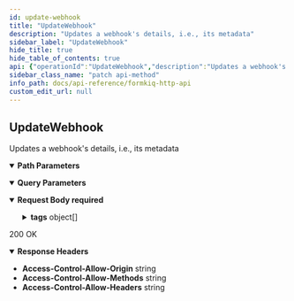 ```yaml
---
id: update-webhook
title: "UpdateWebhook"
description: "Updates a webhook's details, i.e., its metadata"
sidebar_label: "UpdateWebhook"
hide_title: true
hide_table_of_contents: true
api: {"operationId":"UpdateWebhook","description":"Updates a webhook's details, i.e., its metadata","tags":["Webhooks"],"parameters":[{"name":"webhookId","in":"path","required":true,"description":"Web Hook Param","schema":{"type":"string"}},{"name":"siteId","in":"query","description":"Site Identifier","required":false,"schema":{"type":"string"}}],"requestBody":{"required":true,"content":{"application/json":{"schema":{"required":["name"],"type":"object","properties":{"name":{"type":"string","description":"Name of webhook"},"ttl":{"type":"string","description":"Webhook time to live (expiry)"},"enabled":{"type":"string","description":"Is webhook enabled"},"tags":{"type":"array","description":"List of document tags","items":{"required":["key"],"type":"object","description":"List of Document Tags (use either 'value' or 'values' not both)","properties":{"key":{"type":"string","description":"Tag key"},"value":{"type":"string","description":"Tag value"},"values":{"type":"array","description":"Tag values","items":{"type":"string","description":"Tag value"}}},"title":"AddDocumentTag"}}},"title":"AddWebhookRequest"}}}},"responses":{"200":{"description":"200 OK","headers":{"Access-Control-Allow-Origin":{"schema":{"type":"string"}},"Access-Control-Allow-Methods":{"schema":{"type":"string"}},"Access-Control-Allow-Headers":{"schema":{"type":"string"}}},"content":{}}},"security":[{"ApiAuthorization":[]}],"x-amazon-apigateway-integration":{"uri":{"Fn::Sub":"arn:aws:apigateway:${AWS::Region}:lambda:path/2015-03-31/functions/${DocumentsApiRequests.Arn}/invocations"},"responses":{"default":{"statusCode":"200","responseParameters":{"method.response.header.Access-Control-Allow-Methods":"'*'","method.response.header.Access-Control-Allow-Headers":"'Content-Type,X-Amz-Date,Authorization,X-Api-Key'","method.response.header.Access-Control-Allow-Origin":"'*'"}}},"passthroughBehavior":"when_no_templates","httpMethod":"POST","type":"aws_proxy","payloadFormatVersion":"1.0"},"extensions":[{"key":"x-amazon-apigateway-integration","value":{"uri":{"Fn::Sub":"arn:aws:apigateway:${AWS::Region}:lambda:path/2015-03-31/functions/${DocumentsApiRequests.Arn}/invocations"},"responses":{"default":{"statusCode":"200","responseParameters":{"method.response.header.Access-Control-Allow-Methods":"'*'","method.response.header.Access-Control-Allow-Headers":"'Content-Type,X-Amz-Date,Authorization,X-Api-Key'","method.response.header.Access-Control-Allow-Origin":"'*'"}}},"passthroughBehavior":"when_no_templates","httpMethod":"POST","type":"aws_proxy","payloadFormatVersion":"1.0"}}],"method":"patch","path":"/webhooks/{webhookId}","servers":[{"url":"http://localhost","description":"Local development server"}],"securitySchemes":{"ApiAuthorization":{"type":"oauth2","flows":{},"x-amazon-apigateway-authorizer":{"type":"jwt","jwtConfiguration":{"issuer":{"Fn::Sub":"https://cognito-idp.${AWS::Region}.amazonaws.com/${CognitoUserPool}"},"audience":[{"Fn::Sub":"${CognitoUserPoolClient}"}]},"identitySource":"$request.header.Authorization"}}},"jsonRequestBodyExample":{"name":"string","ttl":"string","enabled":"string","tags":[{"key":"string","value":"string","values":["string"]}]},"info":{"title":"FormKiQ HTTP API","contact":{"name":"FormKiQ","url":"https://formkiq.com","email":"support@formkiq.com"},"x-logo":{"url":"https://docs.formkiq.com/docs/latest/_images/formkiq-logo.png","backgroundColor":"#FFFFFF","altText":"FormKiQ Logo"},"license":{"name":"Apache 2.0","url":"https://www.apache.org/licenses/LICENSE-2.0.html"},"description":"Formkiq API: Document Management Platform API using JWT Authentication","version":"1.12.0"},"postman":{"name":"Update Webhook","description":{"content":"Updates a webhook's details, i.e., its metadata","type":"text/plain"},"url":{"path":["webhooks",":webhookId"],"host":["{{baseUrl}}"],"query":[{"disabled":false,"description":{"content":"Site Identifier","type":"text/plain"},"key":"siteId","value":""}],"variable":[{"disabled":false,"description":{"content":"(Required) Web Hook Param","type":"text/plain"},"type":"any","value":"","key":"webhookId"}]},"header":[{"key":"Content-Type","value":"application/json"}],"method":"PATCH","body":{"mode":"raw","raw":"\"\"","options":{"raw":{"language":"json"}}},"auth":{"type":"oauth2","oauth2":[]}}}
sidebar_class_name: "patch api-method"
info_path: docs/api-reference/formkiq-http-api
custom_edit_url: null
---
```



## UpdateWebhook



Updates a webhook's details, i.e., its metadata

<details style={{"marginBottom":"1rem"}} data-collapsed={false} open={true}><summary style={{}}><strong>Path Parameters</strong></summary><div><ul><ParamsItem className={"paramsItem"} param={{"name":"webhookId","in":"path","required":true,"description":"Web Hook Param","schema":{"type":"string"}}}></ParamsItem></ul></div></details><details style={{"marginBottom":"1rem"}} data-collapsed={false} open={true}><summary style={{}}><strong>Query Parameters</strong></summary><div><ul><ParamsItem className={"paramsItem"} param={{"name":"siteId","in":"query","description":"Site Identifier","required":false,"schema":{"type":"string"}}}></ParamsItem></ul></div></details><MimeTabs><TabItem label={"application/json"} value={"application/json-schema"}><details style={{}} data-collapsed={false} open={true}><summary style={{"textAlign":"left"}}><strong>Request Body</strong><strong style={{"fontSize":"var(--ifm-code-font-size)","color":"var(--openapi-required)"}}> required</strong></summary><div style={{"textAlign":"left","marginLeft":"1rem"}}></div><ul style={{"marginLeft":"1rem"}}><SchemaItem collapsible={false} name={"name"} required={true} schemaName={"string"} qualifierMessage={undefined} schema={{"type":"string","description":"Name of webhook"}}></SchemaItem><SchemaItem collapsible={false} name={"ttl"} required={false} schemaName={"string"} qualifierMessage={undefined} schema={{"type":"string","description":"Webhook time to live (expiry)"}}></SchemaItem><SchemaItem collapsible={false} name={"enabled"} required={false} schemaName={"string"} qualifierMessage={undefined} schema={{"type":"string","description":"Is webhook enabled"}}></SchemaItem><SchemaItem collapsible={true} className={"schemaItem"}><details style={{}}><summary style={{}}><strong>tags</strong><span style={{"opacity":"0.6"}}> object[]</span></summary><div style={{"marginLeft":"1rem"}}><div style={{"marginTop":".5rem","marginBottom":".5rem"}}>

List of document tags

</div><li><div style={{"fontSize":"var(--ifm-code-font-size)","opacity":"0.6","marginLeft":"-.5rem","paddingBottom":".5rem"}}>Array [</div></li><SchemaItem collapsible={false} name={"key"} required={true} schemaName={"string"} qualifierMessage={undefined} schema={{"type":"string","description":"Tag key"}}></SchemaItem><SchemaItem collapsible={false} name={"value"} required={false} schemaName={"string"} qualifierMessage={undefined} schema={{"type":"string","description":"Tag value"}}></SchemaItem><SchemaItem collapsible={false} name={"values"} required={false} schemaName={"string[]"} qualifierMessage={undefined} schema={{"type":"array","description":"Tag values","items":{"type":"string","description":"Tag value"}}}></SchemaItem><li><div style={{"fontSize":"var(--ifm-code-font-size)","opacity":"0.6","marginLeft":"-.5rem"}}>]</div></li></div></details></SchemaItem></ul></details></TabItem></MimeTabs><div><ApiTabs><TabItem label={"200"} value={"200"}><div>

200 OK

</div><details style={{"textAlign":"left","marginBottom":"1rem"}} data-collaposed={true} open={false}><summary style={{}}><strong>Response Headers</strong></summary><ul style={{"marginLeft":"1rem"}}><li className={"schemaItem"}><summary style={{}}><strong>Access-Control-Allow-Origin</strong><span style={{"opacity":"0.6"}}> string</span></summary><div></div></li><li className={"schemaItem"}><summary style={{}}><strong>Access-Control-Allow-Methods</strong><span style={{"opacity":"0.6"}}> string</span></summary><div></div></li><li className={"schemaItem"}><summary style={{}}><strong>Access-Control-Allow-Headers</strong><span style={{"opacity":"0.6"}}> string</span></summary><div></div></li></ul></details><div></div></TabItem></ApiTabs></div>
      